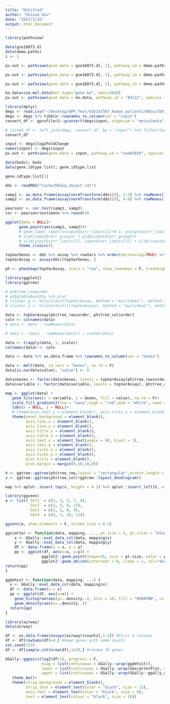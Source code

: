 ```yaml
---
title: "Untitled"
author: "Shixue Gou"
date: "2021/1/26"
output: html_document
---
```


```r
library(pathview)
```

```r
data(gse16873.d)
data(demo.paths)
i <- 1

pv.out <- pathview(gene.data = gse16873.d[, 1], pathway.id = demo.paths$sel.paths[i],species = "hsa", out.suffix = "gse16873.2layer", kegg.native = F)

pv.out <- pathview(gene.data = gse16873.d[, 1], pathway.id = demo.paths$sel.paths[i], species = "hsa", out.suffix = "gse16873", kegg.native = F, pdf.size = c(10, 10), cex = 0.7, key.pos ="topright", sign.pos = "topright", limit = list(gene = 3), bins = list(gene = 10))
```

```r
pv.out <- pathview(gene.data = gse16873.d[, 1], pathway.id = demo.paths$sel.paths[i], species = "hsa", out.suffix = "gse16873.2layer", kegg.native = F, sign.pos = demo.paths$spos[i], same.layer = T, split.group = T, expand.node = T)
```

```r
ko.data=sim.mol.data(mol.type="gene.ko", nmol=5000)
pv.out <- pathview(gene.data = ko.data, pathway.id = "04112", species = "ko", out.suffix = "ko.data", kegg.native = T)
```

```r
library(dplyr)
degs <- read.csv("~/Desktop/APP_Test/GSE147507_Human_patients/DEGs/COVID19Lung_vs_HealthyLungBiopsy.csv", row.names = 1)
degs <- degs %>% tibble::rownames_to_column(var = "input") 
convert_df <- gprofiler2::gconvert(degs$input, organism = "mesculenta", target = "INTENZ")

# joined_df <- left_join(degs, convert_df, by = "input") %>% filter(target != "nan")
convert_df

```

```r
input <- degs$log2FoldChange
names(input) <- degs$input
pv.out <- pathview(gene.data = input, pathway.id = "oaa03020", species = "oaa", gene.idtype = "SYMBOL", out.suffix = "gse16873", kegg.native = F, pdf.size = c(10, 10), cex = 0.7, key.pos ="topright", sign.pos = "topright", limit = list(gene = 3), bins = list(gene = 10))
```

```r
data(bods); bods
data(gene.idtype.list); gene.idtype.list

gene.idtype.list[1]
```

```r
dds <- readRDS("Cache/DESeq_object.rds")

samp1 <- as.data.frame(assay(normTransform(dds)))[, 1:3] %>% rowMeans()
samp2 <- as.data.frame(assay(normTransform(dds)))[, 4:6] %>% rowMeans()

pearsonr <- cor.test(samp1, samp2)
cor <- pearsonr$estimate %>% round(4)

ggplot(data = NULL)+
      geom_point(aes(samp1, samp2))+
      # geom_label_repel(x=input$corr_limits[2]*0.1, y=input$corr_limits[2]*0.8, aes(label=paste('R =', cor, sep=' ')), cex=5, col='red',data=NULL)+
      # xlab(input$corr_group1) + ylab(input$corr_group2)+
      # xlim(input$corr_limits[1], input$corr_limits[2]) + ylim(input$corr_limits[1], input$corr_limits[2])+
      theme_classic()
```

```r
topVarGenes <- dds %>% assay %>% rowVars %>% order(decreasing=TRUE) %>% head(500)
topVarAssay <- assay(dds)[topVarGenes, ]

ph <- pheatmap(topVarAssay, scale = "row", show_rownames = F, treeheight_row = 50)
```

```r
library(ggplot2)
library(ggtree)

# ph$tree_row$order
# ph$gtable$widths %>% plot
# cluster_g <- hclust(dist(topVarAssay, method = "euclidean"), method = "complete")
# cluster_s <- hclust(dist(t(topVarAssay), method = "euclidean"), method = "complete")

data <- topVarAssay[ph$tree_row$order, ph$tree_col$order]
coln <- colnames(data)
# data <- data - rowMeans(data)

# data <- (data - rowMeans(data)) / rowSds(data)

data <- t(apply(data, 1, scale))
colnames(data) <- coln

data <- data %>% as.data.frame %>% rownames_to_column(var = "Genes")

data <- melt(data, id.vars = "Genes", na.rm = F)
data[is.na(data$value), "value"] <- 0

data$Genes <- factor(data$Genes, levels = topVarAssay[ph$tree_row$order, ] %>% rownames)
data$variable <- factor(data$variable, levels = topVarAssay[, ph$tree_col$order] %>% colnames)

map <- ggplot(data) + 
   geom_tile(aes(x = variable, y = Genes, fill = value), na.rm = F)+
   scale_fill_gradient2(low = "navy",high = "red",mid = "white", name = NULL, limits = c(-max(abs(data$value)), max(abs(data$value))))+
   labs(x = NULL, y = NULL)+
   # theme(axis.text.y = element_blank(), axis.ticks.y = element_blank(), axis.text.x = element_text(angle = 90, hjust = 1))
   theme(panel.background = element_blank(),
         axis.line.x = element_blank(),
         axis.line.y = element_blank(),
         axis.title.y = element_blank(),
         axis.title.x = element_blank(),
         axis.text.x = element_text(angle = 90, hjust = 1),
         axis.text.y = element_blank(),
         axis.ticks.x = element_blank(),
         axis.ticks.y = element_blank(),
         plot.title = element_blank(),
         plot.margin = margin(0,10,10,0))

h <- ggtree::ggtree(ph$tree_row,layout = "rectangular",branch.length = "none")
v <- ggtree::ggtree(ph$tree_col)+ggtree::layout_dendrogram()

map %>% aplot::insert_top(v, height = 0.1) %>% aplot::insert_left(h, width = 0.1)

```

```r
library(ggvenn)
a <- list(`Set1` = c(1, 3, 5, 7, 9),
          `Set2` = c(1, 5, 9, 13),
          `Set3` = c(1, 2, 8, 9),
          `Set4` = c(6, 7, 10, 12))
```

```r
ggvenn(a, show_elements = F, stroke_size = 0.2) 
```

```r
ggscatter <- function(data, mapping, ..., pt.size = 5, pt.color = "black") {
    x <- GGally::eval_data_col(data, mapping$x)
    y <- GGally::eval_data_col(data, mapping$y)
    df <- data.frame(x = x, y = y)
    pp <- ggplot(df, aes(x=x, y=y)) +
                ggplot2::geom_point(shape=16, size = pt.size, color = pt.color, show.legend = FALSE) +
                ggplot2::geom_abline(intercept = 0, slope = 1, col="darkred")
return(pp)
}

ggdehist <- function(data, mapping, ...) {
  x <- GGally::eval_data_col(data, mapping$x)
  df <- data.frame(x = x)
  pp <- ggplot(df, aes(x=x)) +
    geom_histogram(aes(y=..density..), bins = 10, fill = "#00AFBB", color='black', alpha = 0.8) +
    geom_density(aes(y=..density..))
  return(pp)
}

```

```r
library(airway)
data(airway)

df <- as.data.frame(assays(airway)$counts[,1:4]) #first 4 columns
df <- df[rowSums(df)>4,] #keep genes with some counts
set.seed(123)
df <- df[sample.int(nrow(df),1e3),] #random 1K genes

GGally::ggpairs(log2(df+1), progress = F, 
                diag = list(continuous = GGally::wrap(ggdehist)),
                lower = list(continuous = GGally::wrap(GGscatterPlot, method="pearson", pt.size = 1)),
                upper = list(continuous = GGally::wrap(GGally::ggally_cor, align_percent = 0.8, color = "red", size = 5)))+
   theme_bw()+
   theme(strip.background = element_blank(), 
         strip.text = element_text(color = "black", size = 13),
         axis.text = element_text(color = "black", size = 8),
         text = element_text(colour = "black", size = 10))
```

